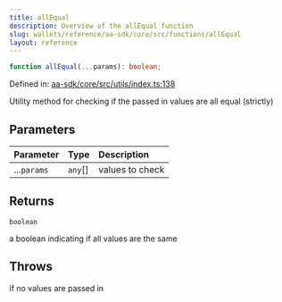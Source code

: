 ```yaml
---
title: allEqual
description: Overview of the allEqual function
slug: wallets/reference/aa-sdk/core/src/functions/allEqual
layout: reference
---
```


```ts
function allEqual(...params): boolean;
```

Defined in: [aa-sdk/core/src/utils/index.ts:138](https://github.com/alchemyplatform/aa-sdk/blob/923a52171f7246172caf350853843e6680197da9/aa-sdk/core/src/utils/index.ts#L138)

Utility method for checking if the passed in values are all equal (strictly)

## Parameters

| Parameter   | Type     | Description     |
| :---------- | :------- | :-------------- |
| ...`params` | `any`\[] | values to check |

## Returns

`boolean`

a boolean indicating if all values are the same

## Throws

if no values are passed in
